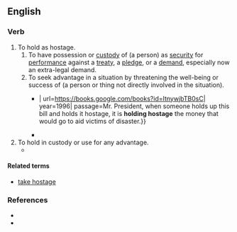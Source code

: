 ==English==

===Verb===
{{en-verb|hold<,,held> hostage}}

# To hold as hostage.
## To have possession or [[custody]] of (a person) as [[security]] for [[performance]] against a [[treaty]], a [[pledge]], or a [[demand]], especially now an extra-legal demand.
## To seek advantage in a situation by threatening the well-being or success of (a person or thing not directly involved in the situation).
##*{{quote-book|en|title=Congressional Record: Proceedings and Debates {{...}}| url=https://books.google.com/books?id=ItnywjbTB0sC| year=1996| passage=Mr. President, when someone holds up this bill and holds it hostage, it is '''holding hostage''' the money that would go to aid victims of disaster.}}
##*{{quote-book|en|title=Wheeler's Wake Volume II: A Biographical Novel| volume=2| page=189| url=https://books.google.com/books?isbn=146691078X| author=Andrew Clyde Little| year=2012| passage=Plans for the resumption of her nursery school were put on hold, '''held hostage''' by the polio epidemic.}}
# To hold in custody or use for any advantage.
#* {{quote-book|en|title=Safe Overseas Travel: Maximizing Enjoyment by Minimizing Risk| url=https://books.google.com/books?isbn=1932777784| author=Brian R. Johnson, Brian Kingshott| year=2009| passage=That way, a taxidriver cannot '''hold''' the traveler's luggage '''hostage''' in the trunk for more money.}}

====Related terms====
* [[take hostage]]

===References===
* {{R:OneLook}}
* {{R:Century 1911}}